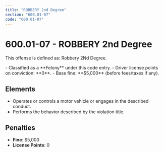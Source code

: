 ```yaml
---
title: "ROBBERY 2nd Degree"
section: "600.01-07"
code: "600.01-07"
---
```





# 600.01-07 - ROBBERY 2nd Degree

This offense is defined as: Robbery 2Nd Degree.

<Aside type="danger" title="Charge Type: Felony">
- Classified as a **Felony** under this code entry.
- Driver license points on conviction: **0**.
- Base fine: **$5,000** (before fees/taxes if any).
</Aside>

## Elements
- Operates or controls a motor vehicle or engages in the described conduct.
- Performs the behavior described by the violation title.

## Penalties
- **Fine**: $5,000
- **License Points**: 0
